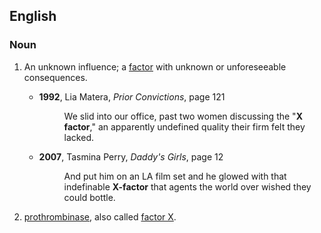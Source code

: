 ==English==

===Noun===
{{en-noun}}

# {{idiom}} An unknown influence; a [[factor]] with unknown or unforeseeable consequences.
#* '''1992''', Lia Matera, ''Prior Convictions'', page 121
#*: We slid into our office, past two women discussing the "'''X factor'''," an apparently undefined quality their firm felt they lacked.
#* '''2007''', Tasmina Perry, ''Daddy's Girls'', page 12
#*: And put him on an LA film set and he glowed with that indefinable '''X-factor''' that agents the world over wished they could bottle.
# [[prothrombinase]], also called [[factor X]].
